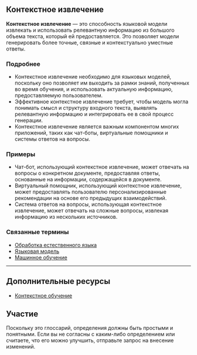 ## Контекстное извлечение

**Контекстное извлечение** — это способность языковой модели извлекать и использовать релевантную информацию из большого объема текста, который ей предоставляется. Это позволяет модели генерировать более точные, связные и контекстуально уместные ответы.

### Подробнее

*   Контекстное извлечение необходимо для языковых моделей, поскольку оно позволяет им выходить за рамки знаний, полученных во время обучения, и использовать актуальную информацию, предоставляемую пользователем.
*   Эффективное контекстное извлечение требует, чтобы модель могла понимать смысл и структуру входного текста, выявлять релевантную информацию и интегрировать ее в свой процесс генерации.
*   Контекстное извлечение является важным компонентом многих приложений, таких как чат-боты, виртуальные помощники и системы ответов на вопросы.

### Примеры

*   Чат-бот, использующий контекстное извлечение, может отвечать на вопросы о конкретном документе, предоставляя ответы, основанные на информации, содержащейся в документе.
*   Виртуальный помощник, использующий контекстное извлечение, может предоставлять пользователю персонализированные рекомендации на основе его предыдущих взаимодействий.
*   Система ответов на вопросы, использующая контекстное извлечение, может отвечать на сложные вопросы, извлекая информацию из нескольких источников.

### Связанные термины

*   [Обработка естественного языка](https://ru.wikipedia.org/wiki/%D0%9E%D0%B1%D1%80%D0%B0%D0%B1%D0%BE%D1%82%D0%BA%D0%B0_%D0%B5%D1%81%D1%82%D0%B5%D1%81%D1%82%D0%B2%D0%B5%D0%BD%D0%BD%D0%BE%D0%B3%D0%BE_%D1%8F%D0%B7%D1%8B%D0%BA%D0%B0)
*   [Языковая модель](https://ru.wikipedia.org/wiki/%D0%AF%D0%B7%D1%8B%D0%BA%D0%BE%D0%B2%D0%B0%D1%8F_%D0%BC%D0%BE%D0%B4%D0%B5%D0%BB%D1%8C)
*   [Машинное обучение](https://ru.wikipedia.org/wiki/%D0%9C%D0%B0%D1%88%D0%B8%D0%BD%D0%BD%D0%BE%D0%B5_%D0%BE%D0%B1%D1%83%D1%87%D0%B5%D0%BD%D0%B8%D0%B5)

---

## Дополнительные ресурсы

*   [Контекстное обучение](https://arxiv.org/abs/2005.14165)

## Участие

Поскольку это глоссарий, определения должны быть простыми и понятными. Если вы не согласны с каким-либо определением или считаете, что его можно улучшить, отправьте запрос на внесение изменений.
